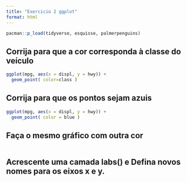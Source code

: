 ```yaml
---
title: "Exercicio 2 ggplot"
format: html
---
```


```r
pacman::p_load(tidyverse, esquisse, palmerpenguins)

```


## Corrija para que a cor corresponda à classe do veículo

```r
ggplot(mpg, aes(x = displ, y = hwy)) + 
  geom_point( color=class )
```

## Corrija para que os pontos sejam azuis

```r
ggplot(mpg, aes(x = displ, y = hwy)) + 
  geom_point( color = blue )
```


## Faça o mesmo gráfico com outra cor

```r

```

## Acrescente uma camada labs() e Defina novos nomes para os eixos x e y. 

```r

```

